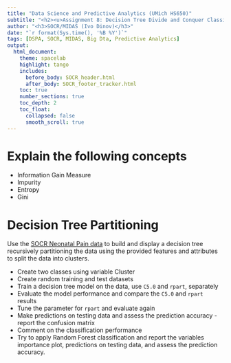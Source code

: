 ---
title: "Data Science and Predictive Analytics (UMich HS650)"
subtitle: "<h2><u>Assignment 8: Decision Tree Divide and Conquer Classification</u></h2>"
author: "<h3>SOCR/MIDAS (Ivo Dinov)</h3>"
date: "`r format(Sys.time(), '%B %Y')`"
tags: [DSPA, SOCR, MIDAS, Big Dta, Predictive Analytics] 
output:
  html_document:
    theme: spacelab
    highlight: tango
    includes:
      before_body: SOCR_header.html
      after_body: SOCR_footer_tracker.html
    toc: true
    number_sections: true
    toc_depth: 2
    toc_float:
      collapsed: false
      smooth_scroll: true
---

# Explain the following concepts

* Information Gain Measure
* Impurity
* Entropy
* Gini

# Decision Tree Partitioning
Use the [SOCR Neonatal Pain data](http://wiki.socr.umich.edu/index.php/SOCR_Data_NIPS_InfantVitK_ShotData) to build and display a decision tree recursively partitioning the data using the provided features and attributes to split the data into clusters.

* Create two classes using variable Cluster
* Create random training and test datasets
* Train a decision tree model on the data, use `C5.0` and `rpart`, separately
* Evaluate the model performance and compare the `C5.0` and `rpart` results
* Tune the parameter for `rpart` and evaluate again
* Make predictions on testing data and assess the prediction accuracy - report the confusion matrix
* Comment on the classification performance
* Try to apply Random Forest classification and report the variables importance plot, predictions on testing data, and assess the prediction accuracy.